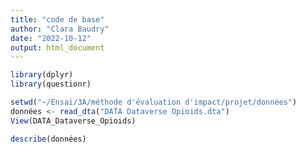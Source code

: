 ```yaml
---
title: "code de base"
author: "Clara Baudry"
date: "2022-10-12"
output: html_document
---
```


```r
library(dplyr)
library(questionr)
```

```r
setwd("~/Ensai/3A/méthode d'évaluation d'impact/projet/données")
données <- read_dta("DATA Dataverse Opioids.dta")
View(DATA_Dataverse_Opioids)
```

```r
describe(données)
```

